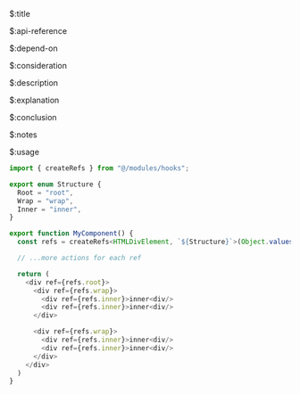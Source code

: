 $:title



$:api-reference



$:depend-on



$:consideration



$:description



$:explanation



$:conclusion



$:notes



$:usage

```js
import { createRefs } from "@/modules/hooks";

export enum Structure {
  Root = "root",
  Wrap = "wrap",
  Inner = "inner",
}

export function MyComponent() {
  const refs = createRefs<HTMLDivElement, `${Structure}`>(Object.values(Structure));

  // ...more actions for each ref

  return (
    <div ref={refs.root}>
      <div ref={refs.wrap}>
        <div ref={refs.inner}>inner<div/>
        <div ref={refs.inner}>inner<div/>
      </div>

      <div ref={refs.wrap}>
        <div ref={refs.inner}>inner<div/>
        <div ref={refs.inner}>inner<div/>
      </div>
    </div>
  )
}
```